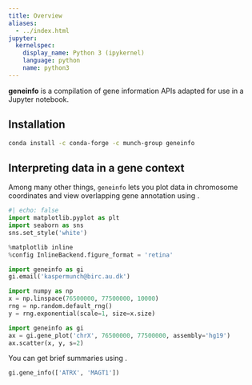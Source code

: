 ```yaml
---
title: Overview
aliases:
  - ../index.html
jupyter:
  kernelspec:
    display_name: Python 3 (ipykernel)
    language: python
    name: python3
---
```



**geneinfo** is a compilation of gene information APIs adapted for use in a Jupyter notebook.

## Installation

```bash
conda install -c conda-forge -c munch-group geneinfo
```

## Interpreting data in a gene context

Among many other things, `geneinfo` lets you plot data in chromosome coordinates and view overlapping gene annotation using [](`~geneinfo.gene_plot`).

```python
#| echo: false
import matplotlib.pyplot as plt
import seaborn as sns
sns.set_style('white')

%matplotlib inline
%config InlineBackend.figure_format = 'retina'

import geneinfo as gi
gi.email('kaspermunch@birc.au.dk')

import numpy as np
x = np.linspace(76500000, 77500000, 10000)
rng = np.random.default_rng()
y = rng.exponential(scale=1, size=x.size)
```

```python
import geneinfo as gi
ax = gi.gene_plot('chrX', 76500000, 77500000, assembly='hg19')
ax.scatter(x, y, s=2)
```

You can get brief summaries using [](`~geneinfo.gene_info`).

```python
gi.gene_info(['ATRX', 'MAGT1'])
```

<!-- 
Show gene ontology terms associated with genes.

```python
go_terms = gi.get_go_terms_for_genes(['ATRX', 'MAGT1'])
gi.show_go_dag_for_terms(go_terms)
```

List the GO term definitions.

And gene ontology terms associated with genes.

```python
gi.go_info(go_terms)
```

 -->
